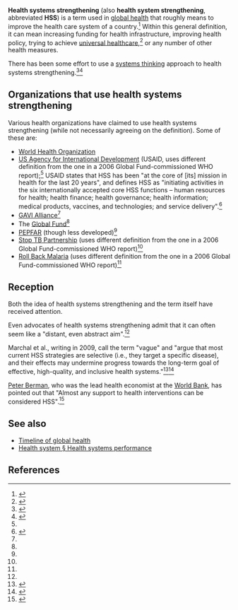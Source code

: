 '''Health systems strengthening''' (also '''health system strengthening''', abbreviated '''HSS''') is a term used in [[global health]] that roughly means to improve the health care system of a country.<ref>{{cite web |url=http://www.who.int/healthsystems/hss_glossary/en/index5.html |accessdate=June 14, 2016 |title=Health Systems Strengthening Glossary |publisher=[[World Health Organization]]}}</ref> Within this general definition, it can mean increasing funding for health infrastructure, improving health policy, trying to achieve [[universal healthcare]],<ref name="glassman">{{cite web |url=http://files.givewell.org/files/conversations/Amanda%20Glassman%208-27-13.pdf |title=Conversation with Amanda Glassman on August 27, 2013 |accessdate=June 14, 2016 |last=Glassman |first=Amanda |publisher=[[GiveWell]]}}</ref> or any number of other health measures.

There has been some effort to use a [[systems thinking]] approach to health systems strengthening.<ref>{{cite web |url=https://www.hfgproject.org/wp-content/uploads/2015/02/New-Perspectives-in-Health-Systems-Strengthening-Executive-Summary.pdf |publisher=USAID |title=New Perspectives in Health Systems Strengthening}}</ref><ref name="systems-thinking-book">{{cite web |url=http://apps.who.int/iris/bitstream/10665/44204/1/9789241563895_eng.pdf |title=Systems Thinking for Health Systems Strengthening |publisher=World Health Organization |year=2009}}</ref>

==Organizations that use health systems strengthening==

Various health organizations have claimed to use health systems strengthening (while not necessarily agreeing on the definition). Some of these are:

* [[World Health Organization]]
* [[US Agency for International Development]] (USAID, uses different definition from the one in a 2006 Global Fund-commissioned WHO report);<ref name=marchal/> USAID states that HSS has been "at the core of [its] mission in health for the last 20 years", and defines HSS as "initiating activities in the six internationally accepted core HSS functions – human resources for health; health finance; health governance; health information; medical products, vaccines, and technologies; and service delivery".<ref name=usaid>{{cite web |url=https://www.usaid.gov/sites/default/files/documents/1864/HSS-Vision.pdf |title=USAID's Vision for Health Systems Strengthening |publisher=USAID |accessdate=June 14, 2016}}</ref>
* [[GAVI Alliance]]<ref name=marchal/>
* The [[Global Fund]]<ref name=marchal/>
* [[PEPFAR]] (though less developed)<ref name=marchal/>
* [[Stop TB Partnership]] (uses different definition from the one in a 2006 Global Fund-commissioned WHO report)<ref name=marchal/>
* [[Roll Back Malaria]] (uses different definition from the one in a 2006 Global Fund-commissioned WHO report)<ref name=marchal/>

==Reception==

Both the idea of health systems strengthening and the term itself have received attention.

Even advocates of health systems strengthening admit that it can often seem like a "distant, even abstract aim".<ref name=systems-thinking-book/>

Marchal et al., writing in 2009, call the term "vague" and "argue that most current HSS strategies are selective (i.e., they target a specific disease), and their effects may undermine progress towards the long-term goal of effective, high-quality, and inclusive health systems."<ref name="marchal">{{cite web |url=http://journals.plos.org/plosmedicine/article?id=10.1371/journal.pmed.1000059#s2 |title=Global Health Actors Claim To Support Health System Strengthening—Is This Reality or Rhetoric? |authors=Marchal B, Cavalli A, Kegels G |date=April 28, 2009 |publisher=''[[PLOS Medicine]]''}}</ref><ref>{{cite web |url=http://karengrepin.com/2009/04/are-health-system-strengthening-efforts.html |title=Are health system strengthening efforts just hype? |date=April 29, 2009 |author=Karen Grepin |accessdate=June 14, 2016}}</ref>

[[Peter Berman]], who was the lead health economist at the [[World Bank]], has pointed out that "Almost any support to health interventions can be considered HSS".<ref>{{cite web |url=http://siteresources.worldbank.org/INTHSD/Resources/376278-1114111154043/1011834-1246449110524/062509BermanUnpackingHealthSystemStrengthening.pdf |author=Peter Berman |date=June 2009 |publisher=World Bank |title=Unpacking Health System Strengthening |accessdate=June 14, 2016}}</ref>

==See also==

* [[Timeline of global health]]
* [[Health system#Health systems performance|Health system § Health systems performance]]

==References==

{{reflist|30em}}

